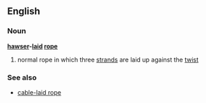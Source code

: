 ==English==
===Noun===
'''[[hawser]]-[[laid]] [[rope]]'''
#{{nautical}} normal rope in which three [[strand]]s are laid up against the [[twist]]
===See also===
*[[cable-laid rope]]
